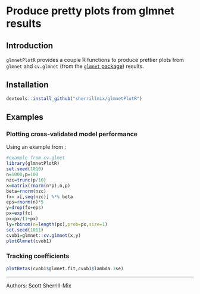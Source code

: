 # Produce pretty plots from glmnet results

## Introduction

`glmnetPlotR` provides a couple R functions to produce prettier plots from `glmnet` and `cv.glmnet` (from the [`glmnet` package](https://cran.r-project.org/web/packages/glmnet/index.html)) results.

## Installation

```r
devtools::install_github("sherrillmix/glmnetPlotR")
```

## Examples

### Plotting cross-validated model performance
Using an example from \code{cv.glmnet}:
```r
#example from cv.glmet
library(glmnetPlotR)
set.seed(1010)
n=1000;p=100
nzc=trunc(p/10)
x=matrix(rnorm(n*p),n,p)
beta=rnorm(nzc)
fx= x[,seq(nzc)] %*% beta
eps=rnorm(n)*5
y=drop(fx+eps)
px=exp(fx)
px=px/(1+px)
ly=rbinom(n=length(px),prob=px,size=1)
set.seed(1011)
cvob1=glmnet::cv.glmnet(x,y)
plotGlmnet(cvob1)
```


### Tracking coefficients 
```r
plotBetas(cvob1$glmnet.fit,cvob1$lambda.1se)
```

------
Authors: Scott Sherrill-Mix

